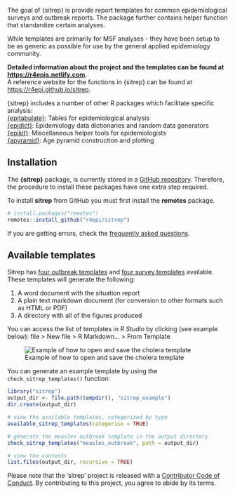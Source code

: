 The goal of {sitrep} is provide report templates for common epidemiological
surveys and outbreak reports. The package further contains helper function that
standardize certain analyses. 

While templates are primarily for MSF analyses - they have been setup to be as
generic as possible for use by the general applied epidemiology community. 

**Detailed information about the project and the templates can be found at <https://r4epis.netlify.com>.**  
A reference website for the functions in {sitrep} can be found at <https://r4epi.github.io/sitrep>.  

{sitrep} includes a number of other *R* packages which facilitate specific analysis:  
[{epitabulate}](https://r4epi.github.io/epitabulate): Tables for epidemiological analysis  
[{epidict}](https://r4epi.github.io/epidict): Epidemiology data dictionaries and random data generators  
[{epikit}](https://r4epi.github.io/epikit): Miscellaneous helper tools for epidemiologists  
[{apyramid}](https://r4epi.github.io/apyramid): Age pyramid construction and plotting  


## Installation

The **{sitrep}** package, is currently stored in a [GitHub repository](https://github.com/R4EPI/sitrep). 
Therefore, the procedure to install these packages have one extra step required. 

To install **sitrep** from GitHub you must first install the **remotes** package.

``` r
# install.packages("remotes")
remotes::install_github("r4epi/sitrep")
```
 
If you are getting errors, check the [frequently asked questions](https://r4epis.netlify.com/faq/).

## Available templates

Sitrep has [four outbreak templates](https://r4epis.netlify.com/outbreaks/) and
[four survey templates](https://r4epis.netlify.com/surveys/) available. These
templates will generate the following:

1. A word document with the situation report
2. A plain text markdown document (for conversion to other formats such as HTML or PDF)
3. A directory with all of the figures produced

You can access the list of templates in *R Studio* by clicking (see example below): 
file > New file > R Markdown... > From Template

![Example of how to open and save the cholera template](https://github.com/R4EPI/R4EPIs-website/raw/master/content/welcome/images/opening_template.gif)


You can generate an example template by using the `check_sitrep_templates()`
function:

```r
library("sitrep")
output_dir <- file.path(tempdir(), "sitrep_example")
dir.create(output_dir)

# view the available templates, categorized by type
available_sitrep_templates(categorise = TRUE)

# generate the measles outbreak template in the output directory
check_sitrep_templates("measles_outbreak", path = output_dir)

# view the contents
list.files(output_dir, recursive = TRUE)
```


Please note that the 'sitrep' project is released with a
[Contributor Code of Conduct](.github/CODE_OF_CONDUCT.md).
By contributing to this project, you agree to abide by its terms.

